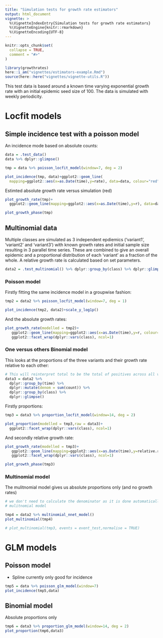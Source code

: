 ```yaml
---
title: "Simulation tests for growth rate estimators"
output: html_document
vignette: >
  %\VignetteIndexEntry{Simulation tests for growth rate estimators}
  %\VignetteEngine{knitr::rmarkdown}
  %\VignetteEncoding{UTF-8}
---
```


```r
knitr::opts_chunk$set(
  collapse = TRUE,
  comment = "#>"
)

library(growthrates)
here::i_am("vignettes/estimators-example.Rmd")
source(here::here("vignettes/vignette-utils.R"))
```


This test data is based around a known time varying exponential growth rate
with an initial epidemic seed size of 100. The data is simulated with weekly
periodicity.

# Locfit models

## Simple incidence test with a poisson model

An incidence mode based on absolute counts:

```r
data = .test_data()
data %>% dplyr::glimpse()
```


```r
tmp = data %>% poisson_locfit_model(window=7, deg = 2)

plot_incidence(tmp, data)+ggplot2::geom_line(
  mapping=ggplot2::aes(x=as.Date(time),y=rate), data=data, colour="red",inherit.aes = FALSE)
```

Estimted absolute growth rate versus simulation (red)

```r

plot_growth_rate(tmp)+
  ggplot2::geom_line(mapping=ggplot2::aes(x=as.Date(time),y=r), data=data, colour="red",inherit.aes = FALSE)
```

```r

plot_growth_phase(tmp)

```

## Multinomial data

Multiple classes are simulated as 3 independent epdiemics ('variant1',
'variant2' and 'variant3') with known growth rates and initial sample size
resulting in 3 parallel time series. These are combined to give an overall
epidemic and a proportional distribution of each 'variant' as a fraction of the
whole. A relative growth rate is calculated based on set parameters.

```r
data2 = .test_multinomial() %>% dplyr::group_by(class) %>% dplyr::glimpse()
```

### Poisson model

Firstly fitting the same incidence model in a groupwise fashion:

```r
tmp2 = data2 %>% poisson_locfit_model(window=7, deg = 1)

plot_incidence(tmp2, data2)+scale_y_log1p()
```

And the absolute growth rates:

```r
plot_growth_rate(modelled = tmp2)+
   ggplot2::geom_line(mapping=ggplot2::aes(x=as.Date(time),y=r, colour=class), data=data2, inherit.aes = FALSE)+
   ggplot2::facet_wrap(dplyr::vars(class), ncol=1)

```

### One versus others Binomial model 

This looks at the proportions of the three variants and their growth rate relative
to each other:

```r
# This will reinterpret total to be the total of positives across all variants
data3 = data2 %>% 
  dplyr::group_by(time) %>% 
  dplyr::mutate(denom = sum(count)) %>%
  dplyr::group_by(class) %>%
  dplyr::glimpse()
```


Firstly proportions:

```r

tmp3 = data3 %>% proportion_locfit_model(window=14, deg = 2)

plot_proportion(modelled = tmp3,raw = data3)+
  ggplot2::facet_wrap(dplyr::vars(class), ncol=1)

```

And secondly relative growth rate:

```r


plot_growth_rate(modelled = tmp3)+
   ggplot2::geom_line(mapping=ggplot2::aes(x=as.Date(time),y=relative.r, colour=class), data=data2, inherit.aes = FALSE)+
   ggplot2::facet_wrap(dplyr::vars(class), ncol=1)

```

```r

plot_growth_phase(tmp3)

```

### Multinomial model

The mulitnomial model gives us absolute proportions only (and no growth rates)

```r
# we don't need to calculate the denominator as it is done automatically by the 
# mulitnomial model

tmp4 = data2 %>% multinomial_nnet_model()
plot_multinomial(tmp4)

# plot_multinomial(tmp3, events = event_test,normalise = TRUE)

```

# GLM models

## Poisson model

* Spline currently only good for incidence

```r

tmp5 = data %>% poisson_glm_model(window=7)
plot_incidence(tmp5,data)

```

## Binomial model

Absolute proportions only

```r

tmp6 = data3 %>% proportion_glm_model(window=14, deg = 2)
plot_proportion(tmp6,data3)

```



